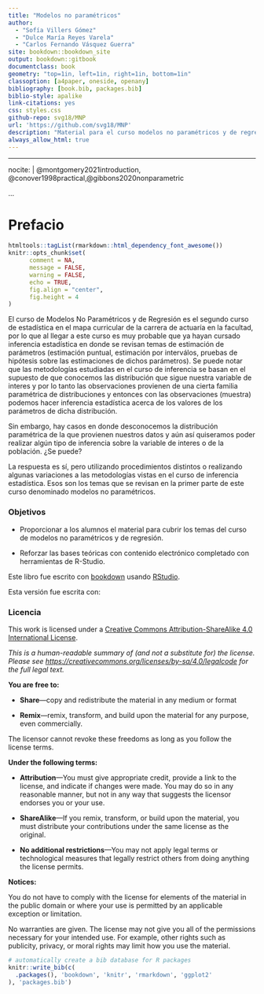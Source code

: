 --- 
title: "Modelos no paramétricos"
author:
  - "Sofía Villers Gómez"
  - "Dulce María Reyes Varela"
  - "Carlos Fernando Vásquez Guerra"
site: bookdown::bookdown_site
output: bookdown::gitbook
documentclass: book
geometry: "top=1in, left=1in, right=1in, bottom=1in"
classoption: [a4paper, oneside, openany]
bibliography: [book.bib, packages.bib]
biblio-style: apalike
link-citations: yes
css: styles.css
github-repo: svg18/MNP
url: 'https://github.com/svg18/MNP'
description: "Material para el curso modelos no paramétricos y de regresión en la Facultad de Ciencias, Universidad Nacional Autónoma de México"
always_allow_html: true
---
---
nocite: | 
 @montgomery2021introduction, @conover1998practical,@gibbons2020nonparametric
 
...

# Prefacio {-}

```{r include = FALSE}
htmltools::tagList(rmarkdown::html_dependency_font_awesome())
knitr::opts_chunk$set(
      comment = NA,
      message = FALSE, 
      warning = FALSE,
      echo = TRUE,
      fig.align = "center",
      fig.height = 4
)
```

El curso de Modelos No Paramétricos y de Regresión es el segundo curso de estadística en el mapa curricular de la carrera de actuaría en la facultad, por lo que al llegar a este curso es muy probable que ya hayan cursado inferencia estadística en donde se revisan temas de estimación de parámetros (estimación puntual, estimación por interválos, pruebas de hipótesis sobre las estimaciones de dichos parámetros).  Se puede notar que las metodologías estudiadas en el curso de inferencia se basan en el supuesto de que conocemos las distribución que sigue nuestra variable de interes y por lo tanto las observaciones provienen de una cierta familia paramétrica de distribuciones y entonces con las observaciones (muestra) podemos hacer inferencia estadística acerca de los valores de los parámetros de dicha distribución.

Sin embargo, hay casos en donde desconocemos la distribución paramétrica de la que provienen nuestros datos y aún así quiseramos poder realizar algún tipo de inferencia sobre la variable de interes o de la población. ¿Se puede? 

La respuesta es sí, pero utilizando procedimientos distintos o realizando algunas variaciones a las metodologías vistas en el curso de inferencia estadística. Esos son los temas que se revisan en la primer parte de este curso denominado modelos no paramétricos.


### Objetivos {-}

+ Proporcionar a los alumnos el material para cubrir los temas del curso de modelos no paramétricos y de regresión.

+ Reforzar las bases teóricas con contenido electrónico completado con herramientas de R-Studio.


Este libro fue escrito con [bookdown](http://bookdown.org/) usando [RStudio](http://www.rstudio.com/ide/).

Esta versión fue escrita con:


### Licencia {-}

This work is licensed under a [Creative Commons Attribution-ShareAlike 4.0 International License](https://creativecommons.org/licenses/by-sa/4.0/).

<center>
<i class="fab fa-creative-commons fa-2x"></i><i class="fab fa-creative-commons-by fa-2x"></i><i class="fab fa-creative-commons-sa fa-2x"></i>
</center>

*This is a human-readable summary of (and not a substitute for) the license.
Please see <https://creativecommons.org/licenses/by-sa/4.0/legalcode> for the full legal text.*

**You are free to:**

- **Share**---copy and redistribute the material in any medium or
  format

- **Remix**---remix, transform, and build upon the material for any
  purpose, even commercially.

The licensor cannot revoke these freedoms as long as you follow the
license terms.

**Under the following terms:**

- **Attribution**---You must give appropriate credit, provide a link
  to the license, and indicate if changes were made. You may do so in
  any reasonable manner, but not in any way that suggests the licensor
  endorses you or your use.
  
- **ShareAlike**---If you remix, transform, or build upon the material, you must distribute your contributions under the same license as the original. 

- **No additional restrictions**---You may not apply legal terms or
  technological measures that legally restrict others from doing
  anything the license permits.

**Notices:**

You do not have to comply with the license for elements of the
material in the public domain or where your use is permitted by an
applicable exception or limitation.

No warranties are given. The license may not give you all of the
permissions necessary for your intended use. For example, other rights
such as publicity, privacy, or moral rights may limit how you use the
material.

```{r include = FALSE}
# automatically create a bib database for R packages
knitr::write_bib(c(
  .packages(), 'bookdown', 'knitr', 'rmarkdown', 'ggplot2'
), 'packages.bib')
```
